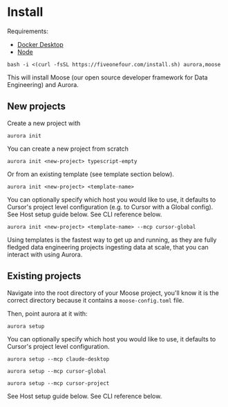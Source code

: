 # Install

Requirements:

- [Docker Desktop](https://www.docker.com/products/docker-desktop/)
- [Node](https://nodejs.org/en)

```
bash -i <(curl -fsSL https://fiveonefour.com/install.sh) aurora,moose
```

This will install Moose (our open source developer framework for Data Engineering) and Aurora.

## New projects

Create a new project with

```
aurora init
```

You can create a new project from scratch

```
aurora init <new-project> typescript-empty
```

Or from an existing template (see template section below).

```
aurora init <new-project> <template-name>
```

You can optionally specify which host you would like to use, it defaults to Cursor's project level configuration (e.g. to Cursor with a Global config). See Host setup guide below. See CLI reference below.

```
aurora init <new-project> <template-name> --mcp cursor-global
```

Using templates is the fastest way to get up and running, as they are fully fledged data engineering projects ingesting data at scale, that you can interact with using Aurora.

## Existing projects

Navigate into the root directory of your Moose project, you'll know it is the correct directory because it contains a `moose-config.toml` file.

Then, point aurora at it with:

```
aurora setup
```

You can optionally specify which host you would like to use, it defaults to Cursor's project level configuration.

```
aurora setup --mcp claude-desktop
```

```
aurora setup --mcp cursor-global
```

```
aurora setup --mcp cursor-project
```

See Host setup guide below. See CLI reference below.

